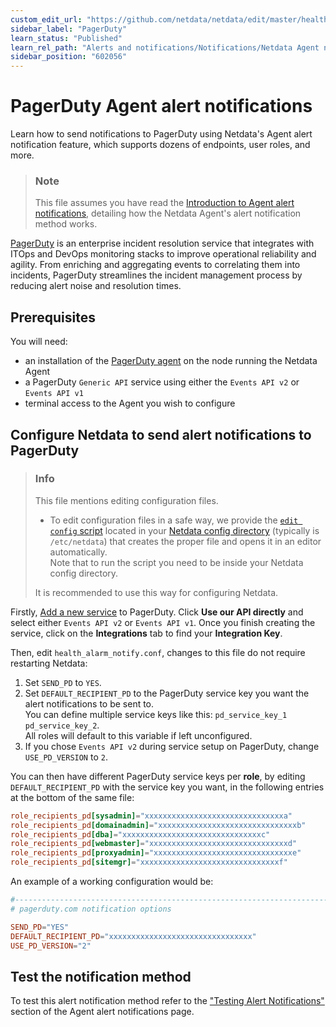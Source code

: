 ```yaml
---
custom_edit_url: "https://github.com/netdata/netdata/edit/master/health/notifications/pagerduty/README.md"
sidebar_label: "PagerDuty"
learn_status: "Published"
learn_rel_path: "Alerts and notifications/Notifications/Netdata Agent notifications"
sidebar_position: "602056"
---
```

# PagerDuty Agent alert notifications

Learn how to send notifications to PagerDuty using Netdata's Agent alert notification feature, which supports dozens of endpoints, user roles, and more.

> ### Note
>
> This file assumes you have read the [Introduction to Agent alert notifications](/docs/alerts-and-notifications/notifications/netdata-agent-notifications), detailing how the Netdata Agent's alert notification method works.

[PagerDuty](https://www.pagerduty.com/company/) is an enterprise incident resolution service that integrates with ITOps
and DevOps monitoring stacks to improve operational reliability and agility. From enriching and aggregating events to
correlating them into incidents, PagerDuty streamlines the incident management process by reducing alert noise and
resolution times.

## Prerequisites

You will need:

- an installation of the [PagerDuty agent](https://www.pagerduty.com/docs/guides/agent-install-guide/) on the node running the Netdata Agent
- a PagerDuty `Generic API` service using either the `Events API v2` or `Events API v1`
- terminal access to the Agent you wish to configure

## Configure Netdata to send alert notifications to PagerDuty

> ### Info
>
> This file mentions editing configuration files.  
>
> - To edit configuration files in a safe way, we provide the [`edit config` script](/docs/typical-netdata-agent-configurations/configuration#use-edit-config-to-edit-configuration-files) located in your [Netdata config directory](/docs/typical-netdata-agent-configurations/configuration#the-netdata-config-directory) (typically is `/etc/netdata`) that creates the proper file and opens it in an editor automatically.  
> Note that to run the script you need to be inside your Netdata config directory.
>
> It is recommended to use this way for configuring Netdata.

Firstly, [Add a new service](https://support.pagerduty.com/docs/services-and-integrations#section-configuring-services-and-integrations)
to PagerDuty. Click **Use our API directly** and select either `Events API v2` or `Events API v1`. Once you finish
creating the service, click on the **Integrations** tab to find your **Integration Key**.

Then, edit `health_alarm_notify.conf`, changes to this file do not require restarting Netdata:

1. Set `SEND_PD` to `YES`.
2. Set `DEFAULT_RECIPIENT_PD` to the PagerDuty service key you want the alert notifications to be sent to.  
   You can define multiple service keys like this: `pd_service_key_1 pd_service_key_2`.  
   All roles will default to this variable if left unconfigured.
3. If you chose `Events API v2` during service setup on PagerDuty, change `USE_PD_VERSION` to `2`.

You can then have different PagerDuty service keys per **role**, by editing `DEFAULT_RECIPIENT_PD` with the service key you want, in the following entries at the bottom of the same file:

```conf
role_recipients_pd[sysadmin]="xxxxxxxxxxxxxxxxxxxxxxxxxxxxxxxa"
role_recipients_pd[domainadmin]="xxxxxxxxxxxxxxxxxxxxxxxxxxxxxxxb"
role_recipients_pd[dba]="xxxxxxxxxxxxxxxxxxxxxxxxxxxxxxxc"
role_recipients_pd[webmaster]="xxxxxxxxxxxxxxxxxxxxxxxxxxxxxxxd"
role_recipients_pd[proxyadmin]="xxxxxxxxxxxxxxxxxxxxxxxxxxxxxxxe"
role_recipients_pd[sitemgr]="xxxxxxxxxxxxxxxxxxxxxxxxxxxxxxxf"
```

An example of a working configuration would be:

```conf
#------------------------------------------------------------------------------
# pagerduty.com notification options

SEND_PD="YES"
DEFAULT_RECIPIENT_PD="xxxxxxxxxxxxxxxxxxxxxxxxxxxxxxxx"
USE_PD_VERSION="2"
```

## Test the notification method

To test this alert notification method refer to the ["Testing Alert Notifications"](/docs/alerts-and-notifications/notifications/netdata-agent-notifications#testing-alert-notifications) section of the Agent alert notifications page.
